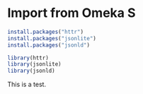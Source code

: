 # Import from Omeka S

```r
install.packages("httr")
install.packages("jsonlite")
install.packages("jsonld")

library(httr)
library(jsonlite)
library(jsonld)
```

This is a test.

